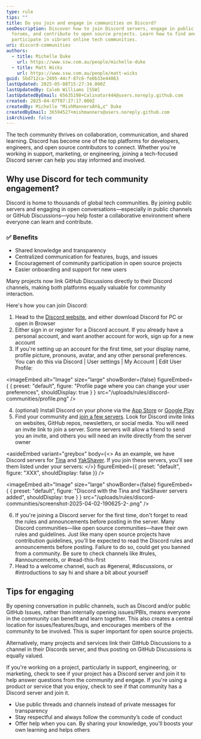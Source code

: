 ```yaml
---
type: rule
tips: ""
title: Do you join and engage in communities on Discord?
seoDescription: Discover how to join Discord servers, engage in public tech
  forums, and contribute to open source projects. Learn how to find and
  participate in vibrant online tech communities.
uri: discord-communities
authors:
  - title: Michelle Duke
    url: https://www.ssw.com.au/people/michelle-duke
  - title: Matt Wicks
    url: https://www.ssw.com.au/people/matt-wicks
guid: 5bd712ca-2495-44cf-87c6-fe0b33e44063
lastUpdated: 2025-05-08T15:27:34.000Z
lastUpdatedBy: Caleb Williams [SSW]
lastUpdatedByEmail: 65635198+Calinator444@users.noreply.github.com
created: 2025-04-07T07:27:17.000Z
createdBy: Michelle "MishMannersÂ®â„¢" Duke
createdByEmail: 36594527+mishmanners@users.noreply.github.com
isArchived: false
---
```

The tech community thrives on collaboration, communication, and shared learning. Discord has become one of the top platforms for developers, engineers, and open source contributors to connect. Whether you're working in support, marketing, or engineering, joining a tech-focused Discord server can help you stay informed and involved.

## Why use Discord for tech community engagement?

Discord is home to thousands of global tech communities. By joining public servers and engaging in open conversations—especially in public channels or GitHub Discussions—you help foster a collaborative environment where everyone can learn and contribute.

### ✅ Benefits

* Shared knowledge and transparency
* Centralized communication for features, bugs, and issues
* Encouragement of community participation in open source projects
* Easier onboarding and support for new users

Many projects now link GitHub Discussions directly to their Discord channels, making both platforms equally valuable for community interaction.

Here's how you can join Discord:

1. Head to the [Discord website](https://discord.com/), and either download Discord for PC or open in Browser
2. Either sign in or register for a Discord account. If you already have a personal account, and want another account for work, sign up for a new account
3. If you're setting up an account for the first time, set your display name, profile picture, pronouns, avatar, and any other personal preferences. You can do this via Discord | User settings | My Account | Edit User Profile:

  
<imageEmbed
  alt="Image"
  size="large"
  showBorder={false}
  figureEmbed={ {
    preset: "default",
    figure: "Profile page where you can change your user preferences",
    shouldDisplay: true
  } }
  src="/uploads/rules/discord-communities/profile.png"
/>

4. (optional) Install Discord on your phone via the [App Store](https://apps.apple.com/us/app/discord-talk-play-hang-out/id985746746) or [Google Play](https://play.google.com/store/apps/details?id=com.discord&hl=en_US)
5. Find your community and [join a few servers](https://dev.to/mishmanners/best-community-tech-discord-servers-to-join-4gie). Look for Discord invite links on websites, GitHub repos, newsletters, or social media. You will need an invite link to join a server. Some servers will allow a friend to send you an invite, and others you will need an invite directly from the server owner

<asideEmbed
  variant="greybox"
  body={<>
      As an example, we have Discord servers for [Tina](https://discord.com/invite/zumN63Ybpf) and [YakShaver](https://discord.gg/Jp9dyxKFjR). If you join these servers, you'll see them listed under your servers:
  </>}
  figureEmbed={{
    preset: "default",
    figure: "XXX",
    shouldDisplay: false
  }}
/>


<imageEmbed
  alt="Image"
  size="large"
  showBorder={false}
  figureEmbed={ {
    preset: "default",
    figure: "Discord with the Tina and YakShaver servers added",
    shouldDisplay: true
  } }
  src="/uploads/rules/discord-communities/screenshot-2025-04-02-190625-2-.png"
/>


6. If you're joining a Discord server for the first time, don't forget to read the rules and announcements before posting in the server. Many Discord communities—like open source communities—have their own rules and guidelines. Just like many open source projects have contribution guidelines, you'll be expected to read the Discord rules and announcements before posting. Failure to do so, could get you banned from a community. Be sure to check channels like #rules, #announcements, or #read-this-first
7. Head to a welcome channel, such as #general, #discussions, or #introductions to say hi and share a bit about yourself

## Tips for engaging

By opening conversation in public channels, such as Discord and/or public GitHub Issues, rather than internally opening issues/PBIs, means everyone in the community can benefit and learn together. This also creates a central location for issues/features/bugs, and encourages members of the community to be involved. This is super important for open source projects.

Alternatively, many projects and services link their GitHub Discussions to a channel in their Discords server, and thus posting on GitHub Discussions is equally valued.

If you're working on a project, particularly in support, engineering, or marketing, check to see if your project has a Discord server and join it to help answer questions from the community and engage. If you're using a product or service that you enjoy, check to see if that community has a Discord server and join it.

* Use public threads and channels instead of private messages for transparency
* Stay respectful and always follow the community’s code of conduct
* Offer help when you can. By sharing your knowledge, you'll boosts your own learning and helps others
